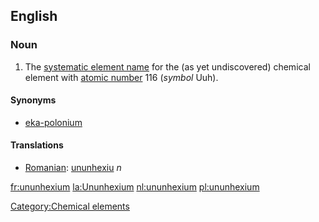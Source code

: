 ==English==
{{elements|Uuh|Ununpentium|Uup|Ununseptium|Uus}}
===Noun===
{{en-noun-unc}}
{{wikipedia}}

#The [[systematic element name]] for the (as yet undiscovered) chemical element with [[atomic number]] 116 (''symbol'' Uuh).

====Synonyms====
*[[eka-polonium]]

====Translations====
{{top}}
{{mid}}
*[[Romanian]]: [[ununhexiu]] ''n''
{{bottom}}

[[Category:Chemical elements]]

[[fr:ununhexium]]
[[la:Ununhexium]]
[[nl:ununhexium]]
[[pl:ununhexium]]